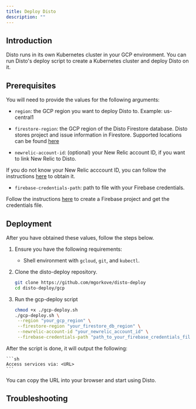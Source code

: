 ```yaml
---
title: Deploy Disto
description: ""
---
```


## Introduction

Disto runs in its own Kubernetes cluster in your GCP environment.
You can run Disto's deploy script to create a Kubernetes cluster and deploy Disto on it.

## Prerequisites

You will need to provide the values for the following arguments:

- `region`: the GCP region you want to deploy Disto to. Example: us-central1

- `firestore-region`: the GCP region of the Disto Firestore database. Disto stores project and issue information in Firestore. Supported locations can be found [here](https://cloud.google.com/firestore/docs/locations)

- `newrelic-account-id`: (optional) your New Relic account ID, if you want to link New Relic to Disto.

If you do not know your New Relic acccount ID, you can follow the instructions [here](https://docs.newrelic.com/docs/accounts/accounts-billing/account-structure/account-id/) to obtain it.

- `firebase-credentials-path`: path to file with your Firebase credentials.

Follow the instructions [here](firebase) to create a Firebase project and get the credentials file.

## Deployment

After you have obtained these values, follow the steps below.

1. Ensure you have the following requirements:

   - Shell environment with `gcloud`, `git`, and `kubectl`.

2. Clone the disto-deploy repository.

   ```sh
   git clone https://github.com/mgorkove/disto-deploy
   cd disto-deploy/gcp
   ```

3. Run the gcp-deploy script

   ```sh
   chmod +x ./gcp-deploy.sh
   ./gcp-deploy.sh \
    --region "your_gcp_region" \
    --firestore-region "your_firestore_db_region" \
    --newrelic-account-id "your_newrelic_account_id" \
    --firebase-credentials-path "path_to_your_firebase_credentials_file"
   ```

After the script is done, it will output the following:

    ```sh
    Access services via: <URL>
    ```

You can copy the URL into your browser and start using Disto.

## Troubleshooting

<AccordionGroup>
  <Accordion title="title">

  </Accordion>
</AccordionGroup>
